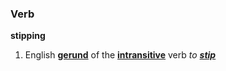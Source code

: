 === Verb ===

'''stipping'''

# English '''[[gerund]]''' of the '''[[intransitive]]''' verb ''to '''[[stip]]'''''